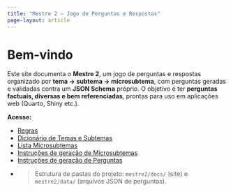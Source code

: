 ```yaml
---
title: "Mestre 2 — Jogo de Perguntas e Respostas"
page-layout: article
---
```


# Bem-vindo

Este site documenta o **Mestre 2**, um jogo de perguntas e respostas organizado por **tema → subtema → microsubtema**, com perguntas geradas e validadas contra um **JSON Schema** próprio. O objetivo é ter **perguntas factuais, diversas e bem referenciadas**, prontas para uso em aplicações web (Quarto, Shiny etc.).

**Acesse:**

- [Regras](regras.md)
- [Dicionário de Temas e Subtemas](dicionario_temas_subtemas.md)
- [Lista Microsubtemas](lista_microsubtemas.qmd)
- [Instruções de geração de Microsubtemas](info/instrucoes_geracao_microsubtemas.md)
- [Instruções de geração de Perguntas](info/instrucoes_geracao_perguntas.md) 
- 
> Estrutura de pastas do projeto: `mestre2/docs/` (site) e `mestre2/data/` (arquivos JSON de perguntas).
